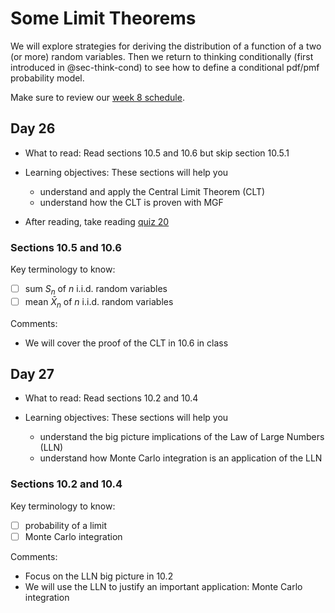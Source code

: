 # Some Limit Theorems {#sec-limit-thms}

We will explore strategies for deriving the distribution of a function of a two (or more) random variables. Then we return to thinking conditionally (first introduced in @sec-think-cond) to see how to define a conditional pdf/pmf probability model. 

Make sure to review our [week 8 schedule](https://docs.google.com/spreadsheets/d/1RrtZ7JiEBz_r4XMC7Eib2ObRZpGSXkg2fVV1h8YrnUw/edit?usp=sharing).



## Day 26 {.unnumbered}

- What to read: Read sections 10.5 and 10.6 but skip section 10.5.1

- Learning objectives: These sections will help you
  - understand and apply the Central Limit Theorem (CLT)
  - understand how the CLT is proven with MGF
  
- After reading, take reading [quiz 20](https://forms.gle/6GziRQC46YbXrSE79)

  
### Sections 10.5 and 10.6 {.unnumbered}

Key terminology to know:

  - [ ] sum $S_n$ of $n$ i.i.d. random variables
  - [ ] mean $\bar{X}_n$ of $n$ i.i.d. random variables



Comments: 

- We will cover the proof of the CLT in 10.6 in class



## Day 27 {.unnumbered}

- What to read: Read sections 10.2 and 10.4

- Learning objectives: These sections will help you
  - understand the big picture implications of the Law of Large Numbers (LLN)
  - understand how Monte Carlo integration is an application of the LLN
  

  
### Sections 10.2 and 10.4 {.unnumbered}

Key terminology to know:

  - [ ] probability of a limit 
  - [ ] Monte Carlo integration

Comments: 

- Focus on the LLN big picture in 10.2
- We will use the LLN to justify an important application: Monte Carlo integration
